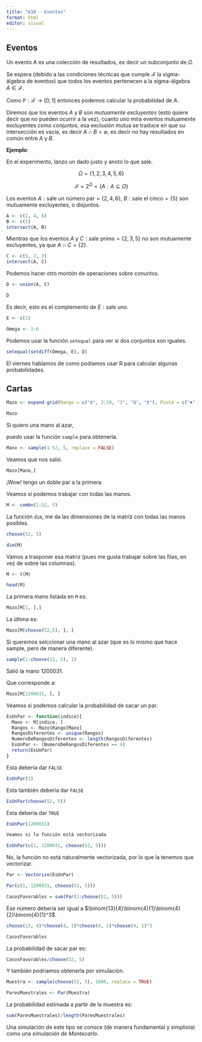 ```yaml
---
title: "A10 - Eventos"
format: html
editor: visual
---
```


## Eventos

Un evento $A$ es una colección de resultados, es decir un subconjunto de $\Omega$.

Se espera (debido a las condiciones técnicas que cumple $\mathcal{F}$ la sigma-álgebra de eventos) que todos los eventos pertenecen a la sigma-álgebra $A \in \mathcal{F}$.

Como $\mathbb{P}:\mathcal{F}\longrightarrow[0,1]$ entonces podemos calcular la probabilidad de $A$.

Diremos que los eventos $A$ y $B$ son _mutuamente excluyentes_ (esto quiere decir que no pueden ocurrir a la vez), cuanto uno mira eventos mutuamente excluyentes como conjuntos, esa exclusión mutua se traduce en que su intersección es vacía, es decir $A \cap B = \emptyset$, es decir no hay resultados en común entre $A$ y $B$.

**Ejemplo**:

En el experimento, lanzo un dado justo y anoto lo que sale.

$$\Omega = \{1, 2, 3, 4, 5, 6\}$$

$$\mathcal{F}=2^{\Omega}=\{A: A\subseteq \Omega\}$$

Los eventos $A : \text{sale un número par} = \{2, 4, 6\}$, $B : \text{sale el cinco} = \{5\}$ son mutuamente excluyentes, o disjuntos.

```r
A <- c(2, 4, 6)
B <- c(5)
intersect(A, B)
```

Mientras que los eventos $A$ y $C : \text{sale primo} = \{2, 3, 5\}$ no son mutuamente excluyentes, ya que $A \cap C = \{2\}$.

```r
C <- c(5, 2, 3)
intersect(A, C)
```
Podemos hacer otro montón de operaciones sobre conuntos.
```r
D <- union(A, C)
```

```r
D
```
Es decir, esto es el complemento de $E : \text{sale uno}$.

```r
E <- c(1)
```

```r
Omega <- 1:6
```

Podemos usar la función `setequal` para ver si dos conjuntos son iguales.
```r
setequal(setdiff(Omega, E), D)
```

El viernes hablamos de como podíamos usar R para calcular algunas probabilidades.

## Cartas

```r
Mazo <- expand.grid(Rango = c("A", 2:10, "J", "Q", "K"), Pinta = c("♠", "♢", "♣", "♡"))
```

```r
Mazo
```

Si quiero una mano al azar,

puedo usar la función `sample` para obtenerla.


```r
Mano <- sample(1:52, 5, replace = FALSE)
```

Veamos que nos salió.

```r
Mazo[Mano,]
```

¡Wow! tengo un doble par a la primera.

Veamos si podemos trabajar con todas las manos.
```r
M <- combn(1:52, 5)
```

La función `dim`, me da las dimensiones de la matriz con todas las manos posibles.

```r
choose(52, 5)
```

```r
dim(M)
```
Vamos a trasponer esa matriz (pues me gusta trabajar sobre las filas, en vez de sobre las columnas).

```r
M <- t(M)
```

```r
head(M)
```

La primera mano listada en `M` es:

```r
Mazo[M[1, ],]
```

La última es:
```r
Mazo[M[choose(52,5), ], ]
```

Si queremos selccionar una mano al azar (que es lo mismo que hace sample, pero de manera diferente).

```r
sample(1:choose(52, 5), 1)
```
Salió la mano 1200031.

Que corresponde a:
```r
Mazo[M[1200031, ], ]
```

Veamos si podemos calcular la probabilidad de sacar un par.



```r
EsUnPar <- function(indice){
  Mano <- M[indice, ]
  Rangos <- Mazo$Rango[Mano]
  RangosDiferentes <- unique(Rangos)
  NumeroDeRangosDiferentes <- length(RangosDiferentes)
  EsUnPar <- (NumeroDeRangosDiferentes == 4)
  return(EsUnPar)
}
```

Esta debería dar `FALSE`
```r
EsUnPar(1)
```

Esta también debería dar `FALSE`
```r
EsUnPar(choose(52, 5))
```

Esta debería dar `TRUE`
```r
EsUnPar(1200031)
```

```r
Veamos si la función está vectorizada
```

```r
EsUnPar(c(1, 1200031, choose(52, 5)))
```
No, la función no está naturalmente vectorizada, por lo que la tenemos que vectorizar.

```r
Par <- Vectorize(EsUnPar)
```

```r
Par(c(1, 1200031, choose(52, 5)))
```
```r
CasosFavorables = sum(Par(1:choose(52, 5)))
```



Ese número debería ser igual a $\binom{13}{4}\binom{4}{1}\binom{4}{2}\binom{4}{1}^3$.

```r
choose(13, 4)*choose(4, 1)*choose(4, 2)*choose(4, 1)^3
```

```r
CasosFavorables
```

La probabilidad de sacar par es:
```r
CasosFavorables/choose(52, 5)
```

Y también podriamos obtenerla por simulación.
```r
Muestra <- sample(choose(52, 5), 1000, replace = TRUE)
```

```r
ParesMuestrales <- Par(Muestra)
```

La probabilidad estimada a partir de la muestra es:
```r
sum(ParesMuestrales)/length(ParesMuestrales)
```
Una simulación de este tipo se conoce (de manera fundamental y simplista) como una _simulación de Montecarlo_.



